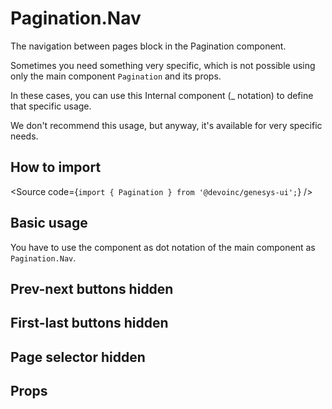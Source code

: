 

<Meta title="Components/Navigation/Pagination/Components/PaginationNav/Overview" />

# Pagination.Nav

The navigation between pages block in the Pagination component.

Sometimes you need something very specific, which is not possible using only
the main component `Pagination` and its props.

In these cases, you can use this Internal component (\_ notation) to define that specific usage.

We don't recommend this usage, but anyway, it's available for very specific needs.

## How to import

<Source code={`import { Pagination } from '@devoinc/genesys-ui';`} />

## Basic usage

You have to use the component as dot notation of the main component as `Pagination.Nav`.

<Canvas of={Stories.Playground} />

## Prev-next buttons hidden

<Canvas of={Stories.HidePrevNextButtons} />

## First-last buttons hidden

<Canvas of={Stories.HideFirstLastButtons} />

## Page selector hidden

<Canvas of={Stories.HidePageSelector} />

## Props

<ArgTypes of={Stories} />
